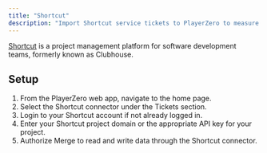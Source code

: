 ```yaml
---
title: "Shortcut"
description: "Import Shortcut service tickets to PlayerZero to measure the customer impact of your code."
---
```


[Shortcut](https://help.shortcut.com/hc/en-us) is a project management platform for software development teams, formerly known as Clubhouse.

<Snippet file="ticketing-connector.mdx" />

## Setup
1. From the PlayerZero web app, navigate to the home page.
2. Select the Shortcut connector under the Tickets section.
3. Login to your Shortcut account if not already logged in.
4. Enter your Shortcut project domain or the appropriate API key for your project.
5. Authorize Merge to read and write data through the Shortcut connector.